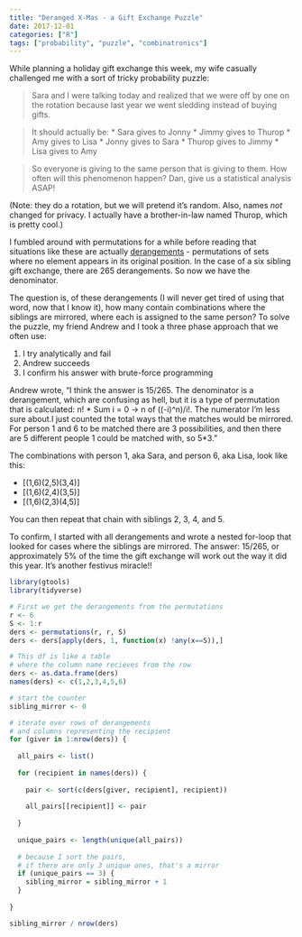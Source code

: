 ```yaml
---
title: "Deranged X-Mas - a Gift Exchange Puzzle"
date: 2017-12-01
categories: ["R"]
tags: ["probability", "puzzle", "combinatronics"]
---
```


While planning a holiday gift exchange this week, my wife casually challenged me with a sort of tricky probability puzzle:

> Sara and I were talking today and realized that we were off by one on the rotation because last year we went sledding instead of buying gifts. 

> It should actually be:
> * Sara gives to Jonny
> * Jimmy gives to Thurop
> * Amy gives to Lisa
> * Jonny gives to Sara
> * Thurop gives to Jimmy
> * Lisa gives to Amy 

> So everyone is giving to the same person that is giving to them. How often will this phenomenon happen? Dan, give us a statistical analysis ASAP!

(Note: they do a rotation, but we will pretend it's random. Also, names *not* changed for privacy. I actually have a brother-in-law named Thurop, which is pretty cool.)

I fumbled around with permutations for a while before reading that situations like these are actually [derangements](http://mathworld.wolfram.com/Derangement.html) - permutations of sets where no element appears in its original position. In the case of a six sibling gift exchange, there are 265 derangements. So now we have the denominator.

The question is, of these derangements (I will never get tired of using that word, now that I know it), how many contain combinations where the siblings are mirrored, where each is assigned to the same person? To solve the puzzle, my friend Andrew and I took a three phase approach that we often use:

1. I try analytically and fail 
2. Andrew succeeds
3. I confirm his answer with brute-force programming

Andrew wrote, "I think the answer is 15/265. The denominator is a derangement, which are confusing as hell, but it is a type of permutation that is calculated: n! * Sum i = 0 -> n of ((-i)^n)/i!. The numerator I'm less sure about.I just counted the total ways that the matches would be mirrored. For person 1 and 6  to be matched there are 3 possibilities, and then there are 5 different people 1 could be matched with, so 5*3." 

The combinations with person 1, aka Sara, and person 6, aka Lisa, look like this:

* [(1,6)(2,5)(3,4)] 
* [(1,6)(2,4)(3,5)] 
* [(1,6)(2,3)(4,5)]

You can then repeat that chain with siblings 2, 3, 4, and 5.

To confirm, I started with all derangements and wrote a nested for-loop that looked for cases where the siblings are mirrored. The answer: 15/265, or approximately 5% of the time the gift exchange will work out the way it did this year. It's another festivus miracle!! 

```r
library(gtools)
library(tidyverse)

# First we get the derangements from the permutations
r <- 6
S <- 1:r
ders <- permutations(r, r, S)  
ders <- ders[apply(ders, 1, function(x) !any(x==S)),]

# This df is like a table 
# where the column name recieves from the row
ders <- as.data.frame(ders)
names(ders) <- c(1,2,3,4,5,6)

# start the counter
sibling_mirror <- 0

# iterate over rows of derangements
# and columns representing the recipient
for (giver in 1:nrow(ders)) {
  
  all_pairs <- list()
  
  for (recipient in names(ders)) {
    
    pair <- sort(c(ders[giver, recipient], recipient))
    
    all_pairs[[recipient]] <- pair
    
  }
  
  unique_pairs <- length(unique(all_pairs))
  
  # because I sort the pairs, 
  # if there are only 3 unique ones, that's a mirror
  if (unique_pairs == 3) {
    sibling_mirror = sibling_mirror + 1
  }
  
}

sibling_mirror / nrow(ders)

``` 






